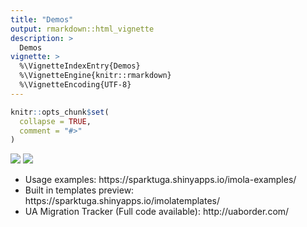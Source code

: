 ---
title: "Demos"
output: rmarkdown::html_vignette
description: >
  Demos
vignette: >
  %\VignetteIndexEntry{Demos}
  %\VignetteEngine{knitr::rmarkdown}
  %\VignetteEncoding{UTF-8}
---

```{r, include = FALSE}
knitr::opts_chunk$set(
  collapse = TRUE,
  comment = "#>"
)
```

![](figures/templatesdemo.png)
![](figures/ua-tracker.png)

-   Usage examples: https://sparktuga.shinyapps.io/imola-examples/
-   Built in templates preview: https://sparktuga.shinyapps.io/imolatemplates/
-   UA Migration Tracker (Full code available): http://uaborder.com/
